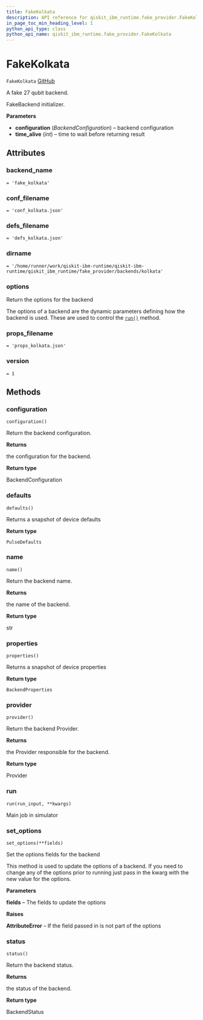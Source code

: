 ```yaml
---
title: FakeKolkata
description: API reference for qiskit_ibm_runtime.fake_provider.FakeKolkata
in_page_toc_min_heading_level: 1
python_api_type: class
python_api_name: qiskit_ibm_runtime.fake_provider.FakeKolkata
---
```


# FakeKolkata

<span id="qiskit_ibm_runtime.fake_provider.FakeKolkata" />

`FakeKolkata` [GitHub](https://github.com/qiskit/qiskit-ibm-runtime/tree/stable/0.18/qiskit_ibm_runtime/fake_provider/backends/kolkata/fake_kolkata.py "view source code")

A fake 27 qubit backend.

FakeBackend initializer.

**Parameters**

*   **configuration** (*BackendConfiguration*) – backend configuration
*   **time\_alive** (*int*) – time to wait before returning result

## Attributes

<span id="qiskit_ibm_runtime.fake_provider.FakeKolkata.backend_name" />

### backend\_name

`= 'fake_kolkata'`

<span id="qiskit_ibm_runtime.fake_provider.FakeKolkata.conf_filename" />

### conf\_filename

`= 'conf_kolkata.json'`

<span id="qiskit_ibm_runtime.fake_provider.FakeKolkata.defs_filename" />

### defs\_filename

`= 'defs_kolkata.json'`

<span id="qiskit_ibm_runtime.fake_provider.FakeKolkata.dirname" />

### dirname

`= '/home/runner/work/qiskit-ibm-runtime/qiskit-ibm-runtime/qiskit_ibm_runtime/fake_provider/backends/kolkata'`

<span id="qiskit_ibm_runtime.fake_provider.FakeKolkata.options" />

### options

Return the options for the backend

The options of a backend are the dynamic parameters defining how the backend is used. These are used to control the [`run()`](#qiskit_ibm_runtime.fake_provider.FakeKolkata.run "qiskit_ibm_runtime.fake_provider.FakeKolkata.run") method.

<span id="qiskit_ibm_runtime.fake_provider.FakeKolkata.props_filename" />

### props\_filename

`= 'props_kolkata.json'`

<span id="qiskit_ibm_runtime.fake_provider.FakeKolkata.version" />

### version

`= 1`

## Methods

### configuration

<span id="qiskit_ibm_runtime.fake_provider.FakeKolkata.configuration" />

`configuration()`

Return the backend configuration.

**Returns**

the configuration for the backend.

**Return type**

BackendConfiguration

### defaults

<span id="qiskit_ibm_runtime.fake_provider.FakeKolkata.defaults" />

`defaults()`

Returns a snapshot of device defaults

**Return type**

`PulseDefaults`

### name

<span id="qiskit_ibm_runtime.fake_provider.FakeKolkata.name" />

`name()`

Return the backend name.

**Returns**

the name of the backend.

**Return type**

str

### properties

<span id="qiskit_ibm_runtime.fake_provider.FakeKolkata.properties" />

`properties()`

Returns a snapshot of device properties

**Return type**

`BackendProperties`

### provider

<span id="qiskit_ibm_runtime.fake_provider.FakeKolkata.provider" />

`provider()`

Return the backend Provider.

**Returns**

the Provider responsible for the backend.

**Return type**

Provider

### run

<span id="qiskit_ibm_runtime.fake_provider.FakeKolkata.run" />

`run(run_input, **kwargs)`

Main job in simulator

### set\_options

<span id="qiskit_ibm_runtime.fake_provider.FakeKolkata.set_options" />

`set_options(**fields)`

Set the options fields for the backend

This method is used to update the options of a backend. If you need to change any of the options prior to running just pass in the kwarg with the new value for the options.

**Parameters**

**fields** – The fields to update the options

**Raises**

**AttributeError** – If the field passed in is not part of the options

### status

<span id="qiskit_ibm_runtime.fake_provider.FakeKolkata.status" />

`status()`

Return the backend status.

**Returns**

the status of the backend.

**Return type**

BackendStatus

